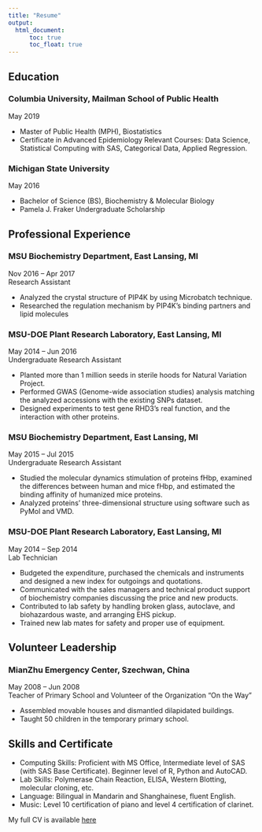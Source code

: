 ```yaml
---
title: "Resume"
output:
  html_document:
      toc: true
      toc_float: true
---
```


## Education
### Columbia University, Mailman School of Public Health
May 2019

* Master of Public Health (MPH), Biostatistics
* Certificate in Advanced Epidemiology
Relevant Courses: Data Science, Statistical Computing with SAS, Categorical Data, Applied Regression.

### Michigan State University                                                                             
May 2016

* Bachelor of Science (BS), Biochemistry & Molecular Biology
* Pamela J. Fraker Undergraduate Scholarship

## Professional Experience
### MSU Biochemistry Department, East Lansing, MI                                               
Nov 2016 – Apr 2017\
Research Assistant

* Analyzed the crystal structure of PIP4K by using Microbatch technique.
* Researched the regulation mechanism by PIP4K’s binding partners and lipid molecules 

### MSU-DOE Plant Research Laboratory, East Lansing, MI
May 2014 – Jun 2016\
Undergraduate Research Assistant  

* Planted more than 1 million seeds in sterile hoods for Natural Variation Project.
* Performed GWAS (Genome-wide association studies) analysis matching the analyzed accessions with the existing SNPs dataset.
* Designed experiments to test gene RHD3’s real function, and the interaction with other proteins.

### MSU Biochemistry Department, East Lansing, MI                                               
May 2015 – Jul 2015\
Undergraduate Research Assistant 

* Studied the molecular dynamics stimulation of proteins fHbp, examined the differences between human and mice fHbp, and estimated the binding affinity of humanized mice proteins.
* Analyzed proteins’ three-dimensional structure using software such as PyMol and VMD.

### MSU-DOE Plant Research Laboratory, East Lansing, MI 
May 2014 – Sep 2014\
Lab Technician

* Budgeted the expenditure, purchased the chemicals and instruments and designed a new index for outgoings and quotations.
* Communicated with the sales managers and technical product support of biochemistry companies discussing the price and new products.
* Contributed to lab safety by handling broken glass, autoclave, and biohazardous waste, and arranging EHS pickup.
* Trained new lab mates for safety and proper use of equipment.

## Volunteer Leadership
### MianZhu Emergency Center, Szechwan, China                                                  
May 2008 – Jun 2008\
Teacher of Primary School and Volunteer of the Organization “On the Way”       

* Assembled movable houses and dismantled dilapidated buildings. 
* Taught 50 children in the temporary primary school.

## Skills and Certificate
* Computing Skills: Proficient with MS Office, Intermediate level of SAS (with SAS Base Certificate).
Beginner level of R, Python and AutoCAD.
* Lab Skills: Polymerase Chain Reaction, ELISA, Western Blotting, molecular cloning, etc. 
* Language: Bilingual in Mandarin and Shanghainese, fluent English.
* Music: Level 10 certification of piano and level 4 certification of clarinet.


My full CV is available [here](files/Resume_Sha_Tao.pdf)
